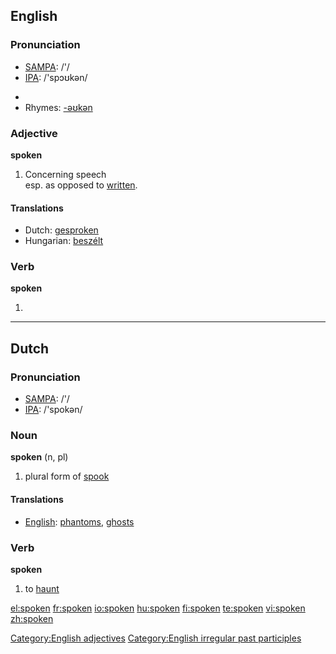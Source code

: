 {{wikipedia|dab=spoken}}
==English==

{{rank|religion|dress|degree|917|spoken|stop|moral|mighty}}

===Pronunciation===
*[[w:SAMPA|SAMPA]]: /'/
*[[w:IPA|IPA]]: /'spɔʊkən/

*{{audio|en-us-spoken.ogg|Audio (US)}}
*Rhymes: [[Rhymes:English:-əʊkən|-əʊkən]]

===Adjective===
'''spoken'''

# Concerning speech<br>esp. as opposed to [[written]].

====Translations====
*Dutch: [[gesproken]]
*Hungarian: [[beszélt]]

===Verb===
'''spoken'''

# {{past participle of|[[speak]]}}

[[Category:English adjectives]]
[[Category:English irregular past participles]]

----

==Dutch==

===Pronunciation===
*[[w:SAMPA|SAMPA]]: /'/
*[[w:IPA|IPA]]: /'spokən/

===Noun===
'''spoken''' (n, pl)

# plural form of [[spook]]

====Translations====
*[[English]]: [[phantom]]s, [[ghost]]s

===Verb===
'''spoken'''

# to [[haunt]]

[[el:spoken]]
[[fr:spoken]]
[[io:spoken]]
[[hu:spoken]]
[[fi:spoken]]
[[te:spoken]]
[[vi:spoken]]
[[zh:spoken]]